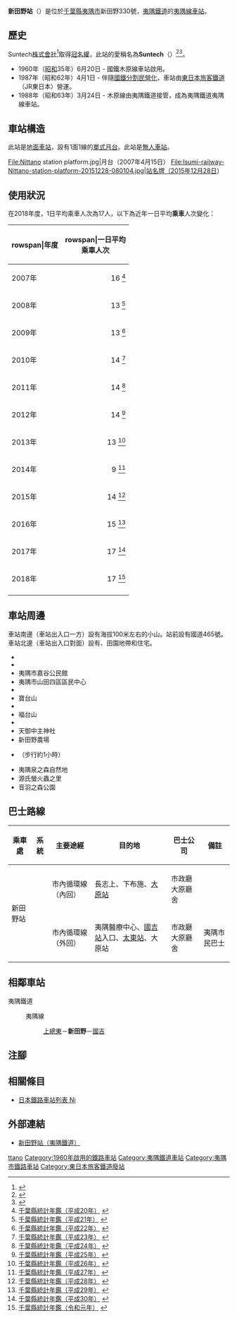 {{NoteTA|G1=Transport
|T=zh-hans:新田野站;zh-hk:新田野站;zh-tw:新田野車站;
|1=zh-hans:新田野站;zh-hk:新田野站;zh-tw:新田野車站;
}}
{{Infobox station
|公司色 = yellow |namecolour = black
|站名 = 新田野
|圖片 = Isumi-railway-Nittano-station-entrance-20151228-080130.jpg
|圖片說明 = 車站出入口與候車室（2015年12月28日）
|日文原名 = 新田野
|平假名 = にったの
|羅馬拼音 = Nittano
|副站名 = Suntech
|電報略號 = ニツ
|所在地 = {{JPN}}[[千葉縣|千葉縣]][[夷隅市|夷隅市]]新田野330號
|座標 = {{coord|35|16|35.0|N|140|19|41.2|E|type:railwaystation_region:JP-24|display=inline,title}}
|車站構造 = [[地面車站|地面車站]]
|月台配置 = 1面1線
|啟用年月日 = 1960年（[[昭和|昭和]]35年）6月20日
|廢站年月日 = 
|乘客人數 = 17
|上下車人次 = 
|統計年度 = 2018
|轉車 = 
|全寬備註 = [[無人車站|無人車站]]
|adjacent = {{Adjacent stations|system=夷隅鐵道|line=夷隅線|left=上總東|right=國吉|note-left=2.2km|note-mid=距離[[大原站_(千葉縣)|大原]]7.4km|note-right=1.4km}}
}}
'''新田野站'''（{{jpn|j=新田野駅|hg=にったのえき|rm=Nittano eki|f=y}}）是位於[[千葉縣|千葉縣]][[夷隅市|夷隅市]]新田野330號，[[夷隅鐵道|夷隅鐵道]]的[[夷隅線|夷隅線]][[鐵路車站|車站]]。

== 歷史 ==
Suntech[[株式會社|株式會社]]<ref>{{Cite web|title=㈱サンテック|url=http://www.shokokai.or.jp/37/3738710033/index.htm|website=www.shokokai.or.jp|accessdate=2019-12-09|language=ja|archive-date=2019-12-09|archive-url=https://web.archive.org/web/20191209040036/http://www.shokokai.or.jp/37/3738710033/index.htm|dead-url=no}}</ref>取得[[冠名權|冠名權]]，此站的愛稱名為'''Suntech'''（{{jpn|j=サンテック}}）<ref>{{Cite web|title=路線図 いすみ鉄道株式会社|url=https://www.isumirail.co.jp/route.html|website=www.isumirail.co.jp|accessdate=2019-12-09|language=ja|archive-date=2019-08-24|archive-url=https://web.archive.org/web/20190824075226/https://www.isumirail.co.jp/route.html|dead-url=yes}}</ref><ref>{{Cite web|title=ネーミングライツ募集 いすみ鉄道株式会社|url=https://www.isumirail.co.jp/namingrights.html|website=www.isumirail.co.jp|accessdate=2019-12-09|language=ja|archive-date=2019-06-22|archive-url=https://web.archive.org/web/20190622032840/https://www.isumirail.co.jp/namingrights.html|dead-url=yes}}</ref>。
* 1960年（[[昭和|昭和]]35年）6月20日 - 國鐵木原線車站啟用。
* 1987年（昭和62年）4月1日 - 伴隨[[國鐵分割民營化|國鐵分割民營化]]，車站由[[東日本旅客鐵道|東日本旅客鐵道]]（JR東日本）營運。
* 1988年（昭和63年）3月24日 - 木原線由夷隅鐵道接管，成為夷隅鐵道夷隅線車站。

== 車站構造 ==
此站是[[地面車站|地面車站]]，設有1面1線的[[單式月台|單式月台]]。此站是[[無人車站|無人車站]]。
<gallery>
File:Nittano station platform.jpg|月台（2007年4月15日）
File:Isumi-railway-Nittano-station-platform-20151228-080104.jpg|站名牌（2015年12月28日）
</gallery>

== 使用狀況 ==
在2018年度，1日平均乘車人次為17人，以下為近年一日平均'''乘車'''人次變化：

{| class="wikitable sortable"
|-
!rowspan|年度
!rowspan|一日平均<br>乘車人次
|-
|2007年
|style="text-align:right;"|16 <ref>[http://www.pref.chiba.lg.jp/toukei/toukeidata/nenkan/nenkan-h20.html#11 千葉縣統計年鑑（平成20年）] {{Wayback|url=http://www.pref.chiba.lg.jp/toukei/toukeidata/nenkan/nenkan-h20.html#11 |date=20170830194920 }}{{ja icon}}</ref>
|-
|2008年
|style="text-align:right;"|13 <ref>[http://www.pref.chiba.lg.jp/toukei/toukeidata/nenkan/nenkan-h21/index.html#a11 千葉縣統計年鑑（平成21年）] {{Wayback|url=http://www.pref.chiba.lg.jp/toukei/toukeidata/nenkan/nenkan-h21/index.html#a11 |date=20170830234256 }}{{ja icon}}</ref>
|-
|2009年
|style="text-align:right;"|13 <ref>[http://www.pref.chiba.lg.jp/toukei/toukeidata/nenkan/nenkan-h22/index.html#a11 千葉縣統計年鑑（平成22年）] {{Wayback|url=http://www.pref.chiba.lg.jp/toukei/toukeidata/nenkan/nenkan-h22/index.html#a11 |date=20170830195836 }}{{ja icon}}</ref>
|-
|2010年
|style="text-align:right;"|14 <ref>[http://www.pref.chiba.lg.jp/toukei/toukeidata/nenkan/nenkan-h23/index.html#a11 千葉縣統計年鑑（平成23年）] {{Wayback|url=http://www.pref.chiba.lg.jp/toukei/toukeidata/nenkan/nenkan-h23/index.html#a11 |date=20170830194602 }}{{ja icon}}</ref>
|-
|2011年
|style="text-align:right;"|14 <ref>[http://www.pref.chiba.lg.jp/toukei/toukeidata/nenkan/nenkan-h24/index.html#a11 千葉縣統計年鑑（平成24年）] {{Wayback|url=http://www.pref.chiba.lg.jp/toukei/toukeidata/nenkan/nenkan-h24/index.html#a11 |date=20170830195245 }}{{ja icon}}</ref>
|-
|2012年
|style="text-align:right;"|14 <ref>[http://www.pref.chiba.lg.jp/toukei/toukeidata/nenkan/nenkan-h25/index.html#a11 千葉縣統計年鑑（平成25年）] {{Wayback|url=http://www.pref.chiba.lg.jp/toukei/toukeidata/nenkan/nenkan-h25/index.html#a11 |date=20170830193518 }}{{ja icon}}</ref>
|-
|2013年
|style="text-align:right;"|13 <ref>[http://www.pref.chiba.lg.jp/toukei/toukeidata/nenkan/nenkan-h26/index.html#a11 千葉縣統計年鑑（平成26年）] {{Wayback|url=http://www.pref.chiba.lg.jp/toukei/toukeidata/nenkan/nenkan-h26/index.html#a11 |date=20170811105000 }}{{ja icon}}</ref>
|-
|2014年
|style="text-align:right;"|9 <ref>[http://www.pref.chiba.lg.jp/toukei/toukeidata/nenkan/nenkan-h27/index.html#a11 千葉縣統計年鑑（平成27年）] {{Wayback|url=http://www.pref.chiba.lg.jp/toukei/toukeidata/nenkan/nenkan-h27/index.html#a11 |date=20170811105502 }}{{ja icon}}</ref>
|-
|2015年
|style="text-align:right;"|14 <ref>[http://www.pref.chiba.lg.jp/toukei/toukeidata/nenkan/nenkan-h28/index.html#a11 千葉縣統計年鑑（平成28年）] {{Wayback|url=http://www.pref.chiba.lg.jp/toukei/toukeidata/nenkan/nenkan-h28/index.html#a11 |date=20200424142807 }}{{ja icon}}</ref>
|-
|2016年
|style="text-align:right;"|15 <ref>[http://www.pref.chiba.lg.jp/toukei/toukeidata/nenkan/nenkan-h29/index.html#a11 千葉縣統計年鑑（平成29年）] {{Wayback|url=http://www.pref.chiba.lg.jp/toukei/toukeidata/nenkan/nenkan-h29/index.html#a11 |date=20200424103245 }}{{ja icon}}</ref>
|-
|2017年
|style="text-align:right;"|17 <ref>[http://www.pref.chiba.lg.jp/toukei/toukeidata/nenkan/nenkan-h30/index.html#a11 千葉縣統計年鑑（平成30年）] {{Wayback|url=http://www.pref.chiba.lg.jp/toukei/toukeidata/nenkan/nenkan-h30/index.html#a11 |date=20200424114852 }}{{ja icon}}</ref>
|-
|2018年
|style="text-align:right;"|17 <ref>[https://www.pref.chiba.lg.jp/toukei/toukeidata/nenkan/nenkan-r1/index.html#a11 千葉縣統計年鑑（令和元年）] {{Wayback|url=https://www.pref.chiba.lg.jp/toukei/toukeidata/nenkan/nenkan-r1/index.html#a11 |date=20201208144347 }}{{ja icon}}</ref>
|-
|}

== 車站周邊 ==
車站南邊（車站出入口一方）設有海拔100米左右的小山。站前設有國道465號。車站北邊（車站出入口對面）設有{{Translink|ja|落合川}}、田園地帶和住宅。
* {{Translink|ja|国道465号|國道465號}}
* {{Translink|ja|千葉県道154号夷隅長者線|千葉縣道154號夷隅長者線}}
* 夷隅市嘉谷公民館
* 夷隅市山田四區區民中心
* {{Translink|ja|大宝寺|大寶寺}}
* 寶台山{{Translink|ja|本泉寺}}
* {{Translink|ja|成就院}}
* 福台山{{Translink|ja|東漸寺}}
* {{Translink|ja|八幡神社}}
* 天御中主神社
* 新田野農場
* {{Translink|ja|千葉県いすみ環境と文化のさと|千葉縣夷隅環境和文化之里}}（步行約1小時）
* 夷隅泉之森自然地
* 源氏螢火蟲之里
* 音羽之森公園

== 巴士路線 ==
{| class="wikitable"
!乘車處!!系統!!主要途經!!目的地!!巴士公司!!備註
|-
|rowspan="2"|新田野站|| ||市內循環線（內回）||長志上、下布施、[[大原站_(千葉縣)|大原站]]||市政廳大原廳舍||{{Translink|ja|いすみ市民バス|夷隅市民巴士}}||
|-
| ||市內循環線（外回）||夷隅醫療中心、[[國吉站|國吉站]]入口、[[太東站|太東站]]、大原站||市政廳大原廳舍||夷隅市民巴士||
|}

== 相鄰車站 ==
; 夷隅鐵道
: {{Color|yellow|■}}夷隅線
:: [[上總東站|上總東]]－'''新田野'''－[[國吉站|國吉]]

== 注腳 ==
{{Reflist|2}}
== 相關條目 ==
{{commonscat|Nittano Station}}
* [[日本鐵路車站列表_Ni|日本鐵路車站列表 Ni]]
== 外部連結 ==
* [http://www.isumirail.co.jp/ensen/stations/nittano/index.html 新田野站（夷隅鐵道）] {{Wayback|url=http://www.isumirail.co.jp/ensen/stations/nittano/index.html |date=20111129005859 }} {{ja icon}}
{{夷隅線}}
{{DEFAULTSORT:Nittano}}
[[Category:日本鐵路車站_Ni|ttano]]
[[Category:1960年啟用的鐵路車站|Category:1960年啟用的鐵路車站]]
[[Category:夷隅鐵道車站|Category:夷隅鐵道車站]]
[[Category:夷隅市鐵路車站|Category:夷隅市鐵路車站]]
[[Category:東日本旅客鐵道廢站|Category:東日本旅客鐵道廢站]]
